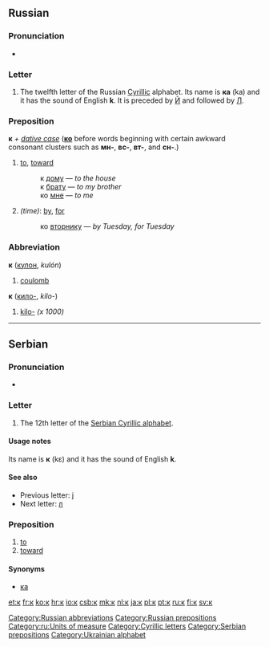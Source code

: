 ==Russian==

===Pronunciation===
* {{audio|Ru-к.ogg|Audio}}

===Letter===
{{infl|ru|letter|lower case||upper case|К}}

# The twelfth letter of the Russian [[Cyrillic]] alphabet. Its name is '''ка''' (ka) and it has the sound of English '''k'''. It is preceded by [[й|Й]] and followed by [[л|Л]].

===Preposition===
'''к''' ''+ [[dative case]]'' ('''[[ко]]''' before words beginning with certain awkward consonant clusters such as '''мн-''', '''вс-''', '''вт-''', and '''сн-'''.)

# [[to]], [[toward]]
#: к [[дом|дому]] — ''to the house''
#: к [[брат|брату]] — ''to my brother''
#: ко [[я#Russian|мне]] — ''to me''
# ''(time)'': [[by]], [[for]]
#: ко [[вторник|вторнику]] — ''by Tuesday, for Tuesday''

===Abbreviation===
'''к''' ([[кулон]], ''kulón'')

# [[coulomb]]

'''к''' ([[кило-]], ''kilo-'')

# [[kilo-]] ''(x 1000)''

[[Category:Russian abbreviations]]
[[Category:Russian prepositions]]
[[Category:ru:Units of measure]]

----

==Serbian==

===Pronunciation===
* {{qualifier|phoneme}} {{IPA|/k/|lang=sr}}

===Letter===
{{infl|sr|letter|lower case||upper case|К}}

# The 12th letter of the [[Serbian Cyrillic alphabet]].

====Usage notes====
Its name is '''к''' (kɛ) and it has the sound of English '''k'''.

====See also====
* Previous letter: [[ј#Serbian|ј]]
* Next letter: [[л#Serbian|л]]

===Preposition===
{{infl|sr|preposition|Roman spelling|k}}

# [[to]]
# [[toward]]

====Synonyms====
* [[ка#Serbian|ка]]

[[Category:Cyrillic letters]]
[[Category:Serbian prepositions]]
[[Category:Ukrainian alphabet]]

[[et:к]]
[[fr:к]]
[[ko:к]]
[[hr:к]]
[[io:к]]
[[csb:к]]
[[mk:к]]
[[nl:к]]
[[ja:к]]
[[pl:к]]
[[pt:к]]
[[ru:к]]
[[fi:к]]
[[sv:к]]